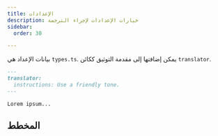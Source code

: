 ```yaml
---
title: الإعدادات
description: خيارات الإعدادات لإجراء الترجمة
sidebar:
  order: 30

---
```



بيانات الإعداد هي `types.ts`.
يمكن إضافتها إلى مقدمة التوثيق ككائن `translator`.

```markdown
---
translator:
  instructions: Use a friendly tone.
---

Lorem ipsum...
```

## المخطط

<Code lang="ts" code={types} title="نوع الإعداد" />
